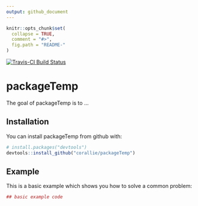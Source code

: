 ```yaml
---
output: github_document
---
```


<!-- README.md is generated from README.Rmd. Please edit that file -->

```r
knitr::opts_chunk$set(
  collapse = TRUE,
  comment = "#>",
  fig.path = "README-"
)
```

[![Travis-CI Build Status](https://travis-ci.org/corallie/packageTemp.svg?branch=master)](https://travis-ci.org/corallie/packageTemp)

# packageTemp

The goal of packageTemp is to ...

## Installation

You can install packageTemp from github with:

```r
# install.packages("devtools")
devtools::install_github("corallie/packageTemp")

```

## Example

This is a basic example which shows you how to solve a common problem:

```r
## basic example code

```




